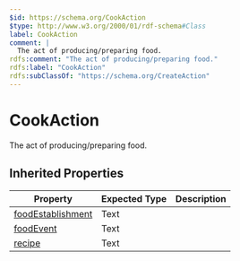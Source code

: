 ```yaml
---
$id: https://schema.org/CookAction
$type: http://www.w3.org/2000/01/rdf-schema#Class
label: CookAction
comment: |
  The act of producing/preparing food.
rdfs:comment: "The act of producing/preparing food."
rdfs:label: "CookAction"
rdfs:subClassOf: "https://schema.org/CreateAction"
---
```


# CookAction

The act of producing/preparing food.

## Inherited Properties

| Property | Expected Type | Description |
| --- | --- | --- |
| [foodEstablishment](https://schema.org/foodEstablishment) | Text |  |
| [foodEvent](https://schema.org/foodEvent) | Text |  |
| [recipe](https://schema.org/recipe) | Text |  |
